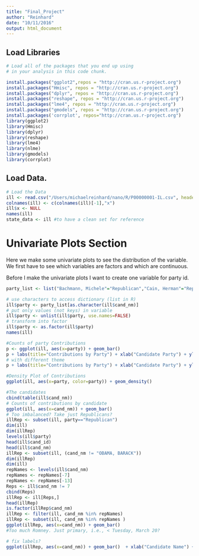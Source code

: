 ```yaml
---
title: "Final_Project"
author: "Reinhard"
date: "10/11/2016"
output: html_document
---
```

## Load Libraries 
```r
# Load all of the packages that you end up using
# in your analysis in this code chunk.

install.packages("ggplot2",repos = "http://cran.us.r-project.org")
install.packages("Hmisc", repos = "http://cran.us.r-project.org")
install.packages("dplyr", repos = "http://cran.us.r-project.org")
install.packages("reshape", repos = "http://cran.us.r-project.org")
install.packages("lme4", repos = "http://cran.us.r-project.org")
install.packages("gmodels", repos = "http://cran.us.r-project.org")
install.packages('corrplot', repos="http://cran.us.r-project.org")
library(ggplot2)
library(Hmisc)
library(dplyr)
library(reshape)
library(lme4)
library(nlme)
library(gmodels)
library(corrplot)
```
## Load Data. 
```r
# Load the Data
ill <- read.csv("/Users/michaelreinhard/nano/R/P00000001-IL.csv", header=TRUE, row.names=NULL)
colnames(ill) <- c(colnames(ill)[-1],"x")
ill$x <- NULL
names(ill)
state_data <- ill #to have a clean set for reference
```
# Univariate Plots Section
Here we make some univariate plots to see the distribution of the variable. We first have to see which variables are factors and which are continuous. 

Before I make the univariate plots I want to create one variable for party id. 
```r
party_list <- list("Bachmann, Michele"="Republican","Cain, Herman"="Republican","Gingrich, Newt"="Republican","Huntsman, Jon"="Republican","Johnson, Gary Earl"="Republican","McCotter, Thaddeus G"="Republican","Obama, Barack"="Democrat","Paul, Ron"="Republican","Pawlenty, Timothy"="Republican","Perry, Rick"="Republican","Roemer, Charles E. 'Buddy' III"="Republican","Romney, Mitt"="Republican","Santorum, Rick"="Republican","Stein, Jill"="Socialist")

# use characters to access dictionary (list in R)
ill$party <- party_list[as.character(ill$cand_nm)]
# put only values (not keys) in variable
ill$party <- unlist(ill$party, use.names=FALSE)
# transform into factor
ill$party <- as.factor(ill$party)
names(ill)
```

```r
#Counts of party Contributions
p <- ggplot(ill, aes(x=party)) + geom_bar()
p + labs(title="Contributions by Party") + xlab("Candidate Party") + ylab("Count of Contributions")
# with different theme
p + labs(title="Contributions by Party") + xlab("Candidate Party") + ylab("Count of Contributions") + theme(plot.title = element_text(size = rel(2), colour = "blue"))

#Density Plot of Contributions
ggplot(ill, aes(x=party, color=party)) + geom_density()

#The candidates
cbind(table(ill$cand_nm))
# Counts of contributions by candidate
ggplot(ill, aes(x=cand_nm)) + geom_bar()
# Too imbalanced? Take just Republicans?
illRep <- subset(ill, party=="Republican")
dim(ill)
dim(illRep)
levels(ill$party)
head(ill$cand_id)
head(ill$cand_nm)
illRep <- subset(ill, (cand_nm != "OBAMA, BARACK"))
dim(illRep)
dim(ill)
repNames <- levels(ill$cand_nm)
repNames <- repNames[-7]
repNames <- repNames[-13]
Reps <- ill$cand_nm != 7
cbind(Reps)
illRep <- ill[Reps,]
head(illRep)
is.factor(illRep$cand_nm)
illRep <- filter(ill, cand_nm %in% repNames)
illRep <- subset(ill, cand_nm %in% repNames )
ggplot(illRep, aes(x=cand_nm)) + geom_bar()
#Too much Romney. Just primary, i.e., < Tuesday, March 20?

# fix labels? 
ggplot(illRep, aes(x=cand_nm)) + geom_bar()  + xlab("Candidate Name") + theme(axis.title = element_text(size = 20, color = "blue")) + theme(axis.text.x = element_text(angle = 45, hjust = 1))

```
